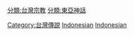 [[Category:台灣傳說|Category:台灣傳說]]
[[分類:台灣宗教|分類:台灣宗教]]
[[分類:東亞神話|分類:東亞神話]]
[[Category:各國神話|Indonesian]]
[[Category:亞洲神話|Indonesian]]